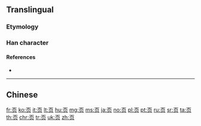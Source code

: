 {{character info/new}}
{{also|頁|贝}}
==Translingual==
{{stroke order|type=animate}}

===Etymology===
{{Han simp|頁|f=貝|t=贝}}

===Han character===
{{Han char|rn=181|rad=页|as=00|sn=6|four=|canj=MBO|ids=⿱丆贝}}

====References====
* {{Han ref|kx=1410.451|hdz=74355.020|uh=9875|ud=39029}}

----

==Chinese==
{{zh-see|頁}}

[[fr:页]]
[[ko:页]]
[[it:页]]
[[lt:页]]
[[hu:页]]
[[mg:页]]
[[ms:页]]
[[ja:页]]
[[no:页]]
[[pl:页]]
[[pt:页]]
[[ru:页]]
[[sr:页]]
[[ta:页]]
[[th:页]]
[[chr:页]]
[[tr:页]]
[[uk:页]]
[[zh:页]]